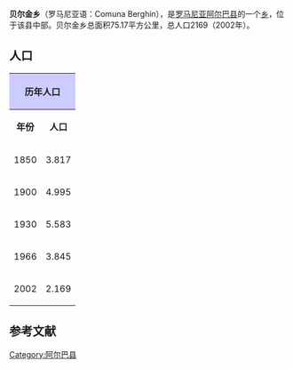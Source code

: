 {{Infobox settlement
|name          = 贝尔金乡
|settlement_type        =乡
|other_name             =
<!-- images and maps  ----------->
|image_skyline          =
|imagesize              =
|image_caption          = 
|image_map              = Berghin jud Alba.png
|mapsize                = 
|map_caption            = 在阿尔巴县的位置
|pushpin_map            = Romania
|pushpin_label_position =above
|pushpin_mapsize        =
|pushpin_map_caption    = 所在位置
|coordinates_region     = RO
|subdivision_type       = 国家
|subdivision_name       = 罗马尼亚
|subdivision_type1      = [[罗马尼亚行政区划|县]]
|subdivision_name1      = 阿尔巴县
|area_magnitude         = 
|unit_pref                = 
|area_footnotes           =
|area_total_km2      =

<!-- Population   ----------------------->
|population_as_of               =2002
|population_footnotes           =<ref>{{ro icon}} [http://recensamant.referinte.transindex.ro/?pg=3&id=16 " Berghin"] {{webarchive|url=https://web.archive.org/web/20120310203744/http://recensamant.referinte.transindex.ro/?pg=3&id=16 |date=2012-03-10 }}, at the [http://adatbank.transindex.ro/ Erdélyi Magyar Adatbank]'s [http://recensamant.referinte.transindex.ro/ ''Recensământ 2002'']  {{webarchive|url=https://web.archive.org/web/20120320124003/http://recensamant.referinte.transindex.ro/ |date=2012-03-20 }}; Retrieved on September 4, 2009</ref>
|population_note                =
|population_total               =2169
|population_density_km2         =
<!-- General information  --------------->
|timezone               =[[Eastern_European_Time|EET]]
|utc_offset             = +2
|timezone_DST        = [[Eastern_European_Summer_Time|EEST]]
|utc_offset_DST         = +3
|latd=46|latm=04|lats=|latNS=N
|longd=23|longm=44|longs=|longEW=E
|elevation_footnotes    =  <!--for references: use  tags-->
|elevation_m            =
|elevation_ft           =
<!-- Area/postal codes & others -------->
|postal_code_type       = <!-- enter ZIP code, Postcode, Post code, Postal code... -->
|postal_code            =
|area_code              =
}}
'''贝尔金乡'''（罗马尼亚语：Comuna Berghin），是[[罗马尼亚|罗马尼亚]][[阿尔巴县|阿尔巴县]]的一个[[乡_(罗马尼亚)|乡]]，位于该县中部。贝尔金乡总面积75.17平方公里，总人口2169（2002年）。

== 人口 ==
{| class="toccolours" style="margin: 0 1em 0 1em;" width="60%" 
|-
! align="center" colspan="2" style="background:#ccccff;" | '''历年人口'''
! align="center" colspan="7" style="background:#ccccff;" | '''人口组成'''
|-
!'''年份'''
!'''人口'''
![[罗马尼亚人|罗马尼亚人]]
![[马扎尔人|马扎尔人]]
![[日耳曼人|日耳曼人]]
!其他
|-   align="center"
| Height="12,75" | 1850
 | 3.817
 | 3.029
 | 31
 | 581
 | 176
|-   align="center"
| Height="12,75" | 1900
 | 4.995
 | 4.066
 | 53
 | 800
 | 76
|-   align="center"
| Height="12,75" | 1930
 | 5.583     
 | 4.422
 | 6
 | 991
 | 164
|-   align="center"
| Height="12,75" | 1966
 | 3.845
 | 3.324
 | 3
 | 518
 | -
|-   align="center"
| Height="12,75" | 2002
 | 2.169
 | 2.035
 | 14
 | 34
 | 86
|}

==参考文献==
{{reflist}}

{{Alba County}}

[[Category:阿尔巴县|Category:阿尔巴县]]